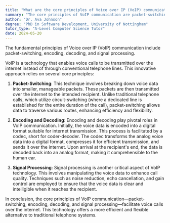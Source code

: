 ```yaml
---
title: "What are the core principles of Voice over IP (VoIP) communication?"
summary: "The core principles of VoIP communication are packet-switching, encoding, decoding, and signal processing."
author: "Dr. Ava Johnson"
degree: "PhD in Software Development, University of Nottingham"
tutor_type: "A-Level Computer Science Tutor"
date: 2024-05-20
---
```


The fundamental principles of Voice over IP (VoIP) communication include packet-switching, encoding, decoding, and signal processing.

VoIP is a technology that enables voice calls to be transmitted over the internet instead of through conventional telephone lines. This innovative approach relies on several core principles:

1. **Packet-Switching**: This technique involves breaking down voice data into smaller, manageable packets. These packets are then transmitted over the internet to the intended recipient. Unlike traditional telephone calls, which utilize circuit-switching (where a dedicated line is established for the entire duration of the call), packet-switching allows data to traverse various routes, enhancing efficiency and flexibility.

2. **Encoding and Decoding**: Encoding and decoding play pivotal roles in VoIP communication. Initially, the voice data is encoded into a digital format suitable for internet transmission. This process is facilitated by a codec, short for coder-decoder. The codec transforms the analog voice data into a digital format, compresses it for efficient transmission, and sends it over the internet. Upon arrival at the recipient's end, the data is decoded back into an analog format, making it comprehensible to the human ear.

3. **Signal Processing**: Signal processing is another critical aspect of VoIP technology. This involves manipulating the voice data to enhance call quality. Techniques such as noise reduction, echo cancellation, and gain control are employed to ensure that the voice data is clear and intelligible when it reaches the recipient.

In conclusion, the core principles of VoIP communication—packet-switching, encoding, decoding, and signal processing—facilitate voice calls over the internet. This technology offers a more efficient and flexible alternative to traditional telephone systems.
    
